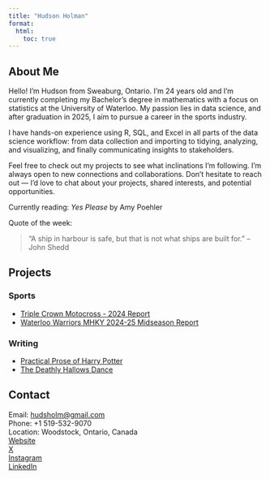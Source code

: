 ```yaml
---
title: "Hudson Holman"
format:
  html:
    toc: true
---
```


## About Me
Hello! I’m Hudson from Sweaburg, Ontario. I’m 24 years old and I’m currently completing my Bachelor’s degree in mathematics with a focus on statistics at the University of Waterloo. My passion lies in data science, and after graduation in 2025, I aim to pursue a career in the sports industry.

I have hands-on experience using R, SQL, and Excel in all parts of the data science workflow: from data collection and importing to tidying, analyzing, and visualizing, and finally communicating insights to stakeholders.

Feel free to check out my projects to see what inclinations I’m following. I’m always open to new connections and collaborations. Don’t hesitate to reach out — I’d love to chat about your projects, shared interests, and potential opportunities.

Currently reading: *Yes Please* by Amy Poehler

Quote of the week:

> “A ship in harbour is safe, but that is not what ships are built for.” – John Shedd

## Projects
### Sports

-   [Triple Crown Motocross - 2024 Report](https://hudsholm.github.io/mx_report_2024.html)
-   [Waterloo Warriors MHKY 2024-25 Midseason Report](https://hudsholm.github.io/mhky_midseason_report_2425.html)

### Writing
-   [Practical Prose of Harry Potter](https://hudsholm.github.io/practical_prose_of_harry_potter.html)
-   [The Deathly Hallows Dance](https://hudsholm.github.io/the_deathly_hallows_dance.html)

## Contact
Email: [hudsholm@gmail.com](mailto:hudsholm@gmail.com) \
Phone: +1 519-532-9070 \
Location: Woodstock, Ontario, Canada \
[Website](https://hudsholm.github.io/) \
[X](https://www.x.com/hudsholm) \
[Instagram](https://www.instagram.com/hudsholm/) \
[LinkedIn](https://www.linkedin.com/in/hudsonholman/) \
